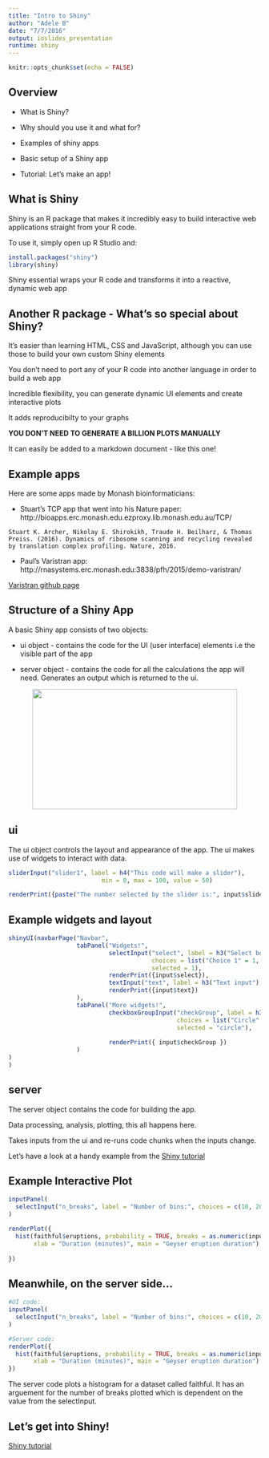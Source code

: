 ```yaml
---
title: "Intro to Shiny"
author: "Adele B"
date: "7/7/2016"
output: ioslides_presentation
runtime: shiny
---
```


```r
knitr::opts_chunk$set(echo = FALSE)
```

## Overview

* What is Shiny?

* Why should you use it and what for?

* Examples of shiny apps

* Basic setup of a Shiny app

* Tutorial: Let's make an app!

## What is Shiny

Shiny is an R package that makes it incredibly easy to build interactive web applications straight from your R code.

To use it, simply open up R Studio and:

```r
install.packages("shiny")
library(shiny)
```
Shiny essential wraps your R code and transforms it into a reactive, dynamic web app

## Another R package - What's so special about Shiny?

It's easier than learning HTML, CSS and JavaScript, although you can use those to build your own custom Shiny elements

You don't need to port any of your R code into another language in order to build a web app

Incredible flexibility, you can generate dynamic UI elements and create interactive plots

It adds reproducibilty to your graphs

**YOU DON'T NEED TO GENERATE A BILLION PLOTS MANUALLY** 

It can easily be added to a markdown document - like this one!

## Example apps

Here are some apps made by Monash bioinformaticians:

* Stuart's TCP app that went into his Nature paper: http://bioapps.erc.monash.edu.ezproxy.lib.monash.edu.au/TCP/

`Stuart K. Archer, Nikolay E. Shirokikh, Traude H. Beilharz, & Thomas Preiss. (2016). Dynamics of ribosome scanning and recycling revealed by translation complex profiling. Nature, 2016.`

* Paul's Varistran app: http://rnasystems.erc.monash.edu:3838/pfh/2015/demo-varistran/

[Varistran github page](https://github.com/MonashBioinformaticsPlatform/varistran)

## Structure of a Shiny App

A basic Shiny app consists of two objects:

* ui object - contains the code for the UI (user interface) elements i.e the visible part of the app 

* server object - contains the code for all the calculations the app will need. Generates an output which is returned to the ui.

<center><img src="https://github.com/MonashBioinformaticsPlatform/r-more/blob/gh-pages/figures/shiny_explanation.png?raw=true" width="409" height="240" /></center>


## ui

The ui object controls the layout and appearance of the app. The ui makes use of widgets to interact with data.

```r
sliderInput("slider1", label = h4("This code will make a slider"),
                          min = 0, max = 100, value = 50)
```
```r
renderPrint({paste("The number selected by the slider is:", input$slider1)})
```



## Example widgets and layout

```r
shinyUI(navbarPage("Navbar",
                   tabPanel("Widgets!",
                            selectInput("select", label = h3("Select box"), 
                                        choices = list("Choice 1" = 1, "Choice 2" = 2, "Choice 3" = 3), 
                                        selected = 1),
                            renderPrint({input$select}),
                            textInput("text", label = h3("Text input"), value = "Enter text..."),
                            renderPrint({input$text})
                   ),
                   tabPanel("More widgets!",
                            checkboxGroupInput("checkGroup", label = h3("Checkbox group"), 
                                               choices = list("Circle" = "circle", "Square" = "square", "Triangle" = "triangle"),
                                               selected = "circle"),
                            
                            renderPrint({ input$checkGroup })
                   )
)
)

```

## server

The server object contains the code for building the app. 

Data processing, analysis, plotting, this all happens here.

Takes inputs from the ui and re-runs code chunks when the inputs change.

Let's have a look at a handy example from the [Shiny tutorial](http://shiny.rstudio.com/tutorial/lesson1/)

## Example Interactive Plot

```r
inputPanel(
  selectInput("n_breaks", label = "Number of bins:", choices = c(10, 20, 30, 50), selected = 20)#,
)

renderPlot({
  hist(faithful$eruptions, probability = TRUE, breaks = as.numeric(input$n_breaks),
       xlab = "Duration (minutes)", main = "Geyser eruption duration")
  
})
```

## Meanwhile, on the server side...

```r
#UI code:
inputPanel(
  selectInput("n_breaks", label = "Number of bins:", choices = c(10, 20, 30, 50), selected = 20)
)

#Server code:
renderPlot({
  hist(faithful$eruptions, probability = TRUE, breaks = as.numeric(input$n_breaks),
       xlab = "Duration (minutes)", main = "Geyser eruption duration")
})
```
The server code plots a histogram for a dataset called faithful. It has an arguement for the number of breaks plotted which is dependent on the value from the selectInput.


## Let's get into Shiny!

[Shiny tutorial](http://biotraining.erc.monash.edu:3838/tutorial/)
